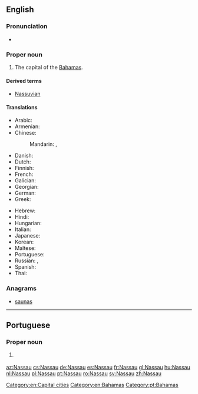 ==English==
{{wikipedia}}

===Pronunciation===
* {{IPA|/ˈnæsɔː/|lang=en}}

===Proper noun===
{{en-proper noun}}

# The capital of the [[Bahamas]].

====Derived terms====
* [[Nassuvian]]

====Translations====
{{trans-top|capital of the Bahamas}}
* Arabic: {{t|ar|ناساو|m|tr=nasaaw}}
* Armenian: {{t|hy|Նասաու|sc=Armn}}
* Chinese:
*: Mandarin: {{t|cmn|拿騷|sc=Hani}}, {{t+|cmn|拿骚|tr=Násāo|sc=Hani}}
* Danish: {{t|da|Nassau}}
* Dutch: {{t|nl|Nassau}}
* Finnish: {{t|fi|Nassau}}
* French: {{t+|fr|Nassau}}
* Galician: {{t+|gl|Nassau}}
* Georgian: {{t|ka|ნასაუ|tr=nasau|sc=Geor}}
* German: {{t+|de|Nassau}}
* Greek: {{t|el|Νασσάου|tr=Nassáou}}
{{trans-mid}}
* Hebrew: {{t|he|נסאו}}
* Hindi: {{t|hi|नासाओ|tr=nāsā'ō}}
* Hungarian: {{t+|hu|Nassau}}
* Italian: {{t|it|Nassau|f}}
* Japanese: {{t|ja|ナッソー|tr=Nassō}}
* Korean: {{t|ko|나소|tr=Naso}}
* Maltese: {{t|mt|Nassaw}}
* Portuguese: {{t|pt|Nassau}}
* Russian: {{t|ru|Нассау|m|tr=Nássau, Nassáu}}, {{t|ru|Нассо|m|tr=Násso}}
* Spanish: {{t+|es|Nassau}}
* Thai: {{t|th|นัสซอ|tr=nátsaaw}}
{{trans-bottom}}

===Anagrams===
* [[saunas#English|saunas]]

[[Category:en:Capital cities]]
[[Category:en:Bahamas]]

----

==Portuguese==

===Proper noun===
{{pt-proper noun|f}}

# {{l/en|Nassau}} {{gloss|capital of the Bahamas}}

[[Category:pt:Bahamas]]

[[az:Nassau]]
[[cs:Nassau]]
[[de:Nassau]]
[[es:Nassau]]
[[fr:Nassau]]
[[gl:Nassau]]
[[hu:Nassau]]
[[nl:Nassau]]
[[pl:Nassau]]
[[pt:Nassau]]
[[ro:Nassau]]
[[sv:Nassau]]
[[zh:Nassau]]